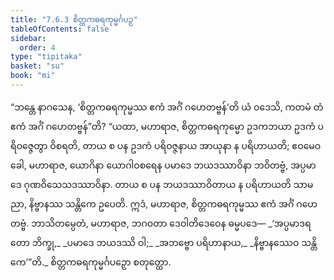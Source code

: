 ```yaml
---
title: "7.6.3 စိတ္တကဓရကုမ္မင်္ဂပဉှ"
tableOfContents: false
sidebar:
  order: 4
type: "tipitaka"
basket: "su"
book: "mi"
---
```



<DynamicBreadcrumb />

<Division number="277" book="mi">

<Paragraph number="1941" book="mi">
“ဘန္တေ နာဂသေန, ‘စိတ္တကဓရကုမ္မဿ ဧကံ အင်္ဂံ ဂဟေတဗ္ဗန်’တိ ယံ ဝဒေသိ, ကတမံ တံ ဧကံ အင်္ဂံ ဂဟေတဗ္ဗန်”တိ? “ယထာ, မဟာရာဇ, စိတ္တကဓရကုမ္မော ဥဒကဘယာ ဥဒကံ ပရိဝဇ္ဇေတွာ ဝိစရတိ, တာယ စ ပန ဥဒကံ ပရိဝဇ္ဇနာယ အာယုနာ န ပရိဟာယတိ; ဧဝမေဝ ခေါ, မဟာရာဇ, ယောဂိနာ ယောဂါဝစရေန ပမာဒေ ဘယဒဿာဝိနာ ဘဝိတဗ္ဗံ, အပ္ပမာဒေ ဂုဏဝိသေသဒဿာဝိနာ. တာယ စ ပန ဘယဒဿာဝိတာယ န ပရိဟာယတိ သာမညာ, နိဗ္ဗာနဿ သန္တိကေ ဥပေတိ. ဣဒံ, မဟာရာဇ, စိတ္တကဓရကုမ္မဿ ဧကံ အင်္ဂံ ဂဟေတဗ္ဗံ. ဘာသိတမ္ပေတံ, မဟာရာဇ, ဘဂဝတာ ဒေဝါတိဒေဝေန ဓမ္မပဒေ—
</Paragraph>

<Paragraph number="1942" type="verses" book="mi">
_‘အပ္ပမာဒရတော ဘိက္ခု,_  
_ပမာဒေ ဘယဒဿိ ဝါ;_  
_အဘဗ္ဗော ပရိဟာနာယ,_  
_နိဗ္ဗာနဿေဝ သန္တိကေ’”တိ._  


</Paragraph>
</Division>

<Paragraph number="1943" type="center" book="mi">
စိတ္တကဓရကုမ္မင်္ဂပဉှော စတုတ္ထော.
</Paragraph>
